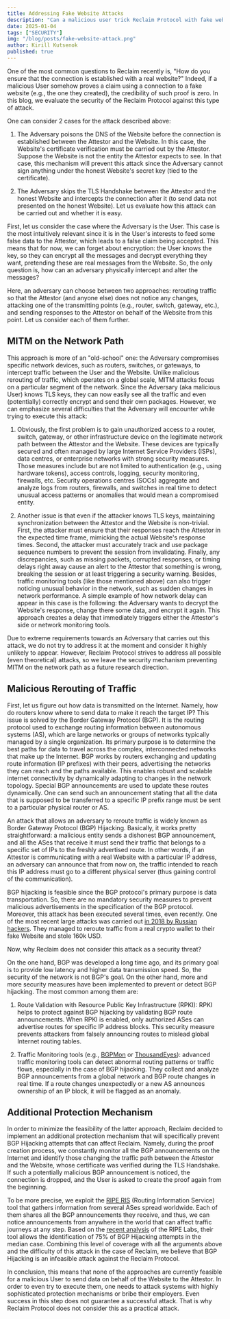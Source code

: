 ```yaml
---
title: Addressing Fake Website Attacks
description: "Can a malicious user trick Reclaim Protocol with fake website connections? This blog explores how Reclaim defends against sophisticated attacks like DNS poisoning, TLS interception, and BGP hijacking, ensuring trust and security in every proof"
date: 2025-01-04
tags: ["SECURITY"]
img: "/blog/posts/fake-website-attack.png" 
author: Kirill Kutsenok
published: true
---
```


One of the most common questions to Reclaim recently is,
"How do you ensure that the connection is established with a real website?" 
Indeed, if a malicious User somehow proves a claim using a connection to a fake website 
(e.g., the one they created), the credibility of such proof is zero. 
In this blog, we evaluate the security of the Reclaim Protocol against this type of attack.

One can consider 2 cases for the attack described above:

1. The Adversary poisons the DNS of the Website before the connection is established 
between the Attestor and the Website. In this case, the Website's certificate verification 
must be carried out by the Attestor. Suppose the Website is not the entity 
the Attestor expects to see. In that case, this mechanism will prevent this attack 
since the Adversary cannot sign anything under the honest Website's secret key (tied to the certificate).

2. The Adversary skips the TLS Handshake between the Attestor and the honest Website 
and intercepts the connection after it (to send data not presented on the honest Website). 
Let us evaluate how this attack can be carried out and whether it is easy.

First, let us consider the case where the Adversary is the User. This case is the most intuitively relevant since it is in the User's interests to feed some false data to the Attestor, which leads to a false claim being accepted. This means that for now, we can forget about encryption: the User knows the key, so they can encrypt all the messages and decrypt everything they want, pretending these are real messages from the Website. So, the only question is, how can an adversary physically intercept and alter the messages?

Here, an adversary can choose between two approaches: rerouting traffic so that the Attestor (and anyone else) does not notice any changes, attacking one of the transmitting points (e.g., router, switch, gateway, etc.), and sending responses to the Attestor on behalf of the Website from this point. Let us consider each of them further.

## MITM on the Network Path

This approach is more of an "old-school" one: the Adversary compromises specific network devices, such as routers, switches, or gateways, to intercept traffic between the User and the Website. Unlike malicious rerouting of traffic, which operates on a global scale, MITM attacks focus on a particular segment of the network. Since the Adversary (aka malicious User) knows TLS keys, they can now easily see all the traffic and even (potentially) correctly encrypt and send their own packages. However, we can emphasize several difficulties that the Adversary will encounter while trying to execute this attack:

1. Obviously, the first problem is to gain unauthorized access to a router, switch, gateway, or other infrastructure device on the legitimate network path between the Attestor and the Website. These devices are typically secured and often managed by large Internet Service Providers (ISPs), data centres, or enterprise networks with strong security measures. Those measures include but are not limited to authentication (e.g., using hardware tokens), access controls, logging, security monitoring, firewalls, etc. Security operations centres (SOCs) aggregate and analyze logs from routers, firewalls, and switches in real time to detect unusual access patterns or anomalies that would mean a compromised entity.

2. Another issue is that even if the attacker knows TLS keys, maintaining synchronization between the Attestor and the Website is non-trivial. First, the attacker must ensure that their responses reach the Attestor in the expected time frame, mimicking the actual Website's response times. Second, the attacker must accurately track and use package sequence numbers to prevent the session from invalidating. Finally, any discrepancies, such as missing packets, corrupted responses, or timing delays right away cause an alert to the Attestor that something is wrong, breaking the session or at least triggering a security warning. Besides, traffic monitoring tools (like those mentioned above) can also trigger noticing unusual behavior in the network, such as sudden changes in network performance. A simple example of how network delay can appear in this case is the following: the Adversary wants to decrypt the Website's response, change there some data, and encrypt it again. This approach creates a delay that immediately triggers either the Attestor's side or network monitoring tools.

Due to extreme requirements towards an Adversary that carries out this attack, we do not try to address it at the moment and consider it highly unlikely to appear. However, Reclaim Protocol strives to address all possible (even theoretical) attacks, so we leave the security mechanism preventing MITM on the network path as a future research direction.

## Malicious Rerouting of Traffic

First, let us figure out how data is transmitted on the Internet. Namely, how do routers know where to send data to make it reach the target IP? This issue is solved by the Border Gateway Protocol (BGP). It is the routing protocol used to exchange routing information between autonomous systems (AS), which are large networks or groups of networks typically managed by a single organization. Its primary purpose is to determine the best paths for data to travel across the complex, interconnected networks that make up the Internet. BGP works by routers exchanging and updating route information (IP prefixes) with their peers, advertising the networks they can reach and the paths available. This enables robust and scalable internet connectivity by dynamically adapting to changes in the network topology. Special BGP announcements are used to update these routes dynamically. One can send such an announcement stating that all the data that is supposed to be transferred to a specific IP prefix range must be sent to a particular physical router or AS.

An attack that allows an adversary to reroute traffic is widely known as Border Gateway Protocol (BGP) Hijacking. Basically, it works pretty straightforward: a malicious entity sends a dishonest BGP announcement, and all the ASes that receive it must send their traffic that belongs to a specific set of IPs to the freshly advertised route. In other words, if an Attestor is communicating with a real Website with a particular IP address, an adversary can announce that from now on, the traffic intended to reach this IP address must go to a different physical server (thus gaining control of the communication).

BGP hijacking is feasible since the BGP protocol's primary purpose is data transportation. So, there are no mandatory security measures to prevent malicious advertisements in the specification of the BGP protocol. Moreover, this attack has been executed several times, even recently. One of the most recent large attacks was carried out [in 2018 by Russian hackers](https://www.bleepingcomputer.com/news/security/hacker-hijacks-dns-server-of-myetherwallet-to-steal-160-000/#:~:text=Some%20of%20the%20hijacked%20traffic,website%20that%20logged%20private%20keys). They managed to reroute traffic from a real crypto wallet to their fake Website and stole 160k USD.

Now, why Reclaim does not consider this attack as a security threat?

On the one hand, BGP was developed a long time ago, and its primary goal is to provide low latency and higher data transmission speed. So, the security of the network is not BGP's goal. On the other hand, more and more security measures have been implemented to prevent or detect BGP hijacking. The most common among them are:

1. Route Validation with Resource Public Key Infrastructure (RPKI): RPKI helps to protect against BGP hijacking by validating BGP route announcements. When RPKI is enabled, only authorized ASes can advertise routes for specific IP address blocks. This security measure prevents attackers from falsely announcing routes to mislead global Internet routing tables.

2. Traffic Monitoring tools (e.g., [BGPMon](https://www.bgpmon.net/) or [ThousandEyes](https://www.thousandeyes.com/)): advanced traffic monitoring tools can detect abnormal routing patterns or traffic flows, especially in the case of BGP hijacking. They collect and analyze BGP announcements from a global network and BGP route changes in real time. If a route changes unexpectedly or a new AS announces ownership of an IP block, it will be flagged as an anomaly.

## Additional Protection Mechanism

In order to minimize the feasibility of the latter approach, Reclaim decided to implement an additional protection mechanism that will specifically prevent BGP Hijacking attempts that can affect Reclaim. Namely, during the proof creation process, we constantly monitor all the BGP announcements on the Internet and identify those changing the traffic path between the Attestor and the Website, whose certificate was verified during the TLS Handshake. If such a potentially malicious BGP announcement is noticed, the connection is dropped, and the User is asked to create the proof again from the beginning.

To be more precise, we exploit the [RIPE RIS](https://www.ripe.net/analyse/internet-measurements/routing-information-service-ris/) (Routing Information Service) tool that gathers information from several ASes spread worldwide. Each of them shares all the BGP announcements they receive, and thus, we can notice announcements from anywhere in the world that can affect traffic journeys at any step. Based on the [recent analysis](https://labs.ripe.net/author/thomas-holterbach/the-next-generation-of-bgp-data-collection-platforms/) of the RIPE Labs, their tool allows the identification of 75% of BGP Hijacking attempts in the median case. Combining this level of coverage with all the arguments above and the difficulty of this attack in the case of Reclaim, we believe that BGP Hijacking is an infeasible attack against the Reclaim Protocol.

In conclusion, this means that none of the approaches are currently feasible for a malicious User to send data on behalf of the Website to the Attestor. In order to even try to execute them, one needs to attack systems with highly sophisticated protection mechanisms or bribe their employers. Even success in this step does not guarantee a successful attack. That is why Reclaim Protocol does not consider this as a practical attack.
